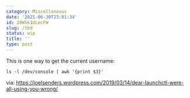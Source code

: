 ```yaml
---
category: Miscellaneous
date: '2021-06-30T23:01:34'
id: 20WSk1ULocFW
slug: /tbd
status: wip
title: ''
type: post
---
```


This is one way to get the current username:

```shell
ls -l /dev/console | awk '{print $3}'
```

via: https://joelsenders.wordpress.com/2019/03/14/dear-launchctl-were-all-using-you-wrong/